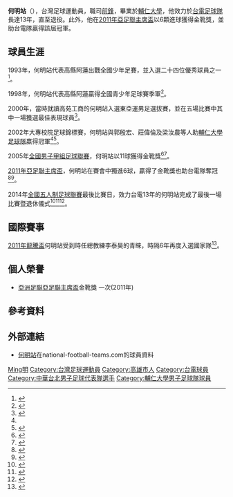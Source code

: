 {{noteta|G1=足球}}{{Football player infobox
| playername = 何明站
| image = 
| fullname = 何明站
| height = {{height|m=1.75}}
| nickname = 
| dateofbirth = {{birth date and age|1983|5|12}}
| cityofbirth = [[高雄|高雄]]
| countryofbirth = [[台灣|台灣]]
| currentclub = 
| clubnumber = 
| position = [[前鋒|前鋒]]
| youthyears = 
| youthclubs = [[輔仁大學|輔仁大學]]
| years = 2001－2014
| clubs = [[台電足球隊|台電足球隊]]
| caps(goals) = 
| nationalyears = 
| nationalteam = [[中華台北足球代表隊|中華台北]]
| nationalcaps(goals) = 
}}

'''何明站'''（{{bd|1983年|5月12日|CatIdx=何}}），台灣足球運動員，職司[[前鋒|前鋒]]，畢業於[[輔仁大學|輔仁大學]]，他效力於[[台電足球隊|台電足球隊]]長達13年，直至退役。此外，他在[[2011年亞足聯主席盃|2011年亞足聯主席盃]]以6顆進球獲得金靴獎，並助台電隊贏得該屆冠軍。

==球員生涯==
1993年，何明站代表高縣阿蓮出戰全國少年足賽，並入選二十四位優秀球員之一<ref>{{cite news|title=阿蓮全勝躍登王座
|publisher=聯合報|author=劉家瑜|date=1993-04-24|page=19版|accessdate=2019-08-18}}</ref>。

1998年，何明站代表高縣阿蓮贏得全國青少年足球賽季軍<ref>{{cite news|title=全國青少年足賽落幕 鳳西、光復國中 稱雄稱后
|publisher=聯合報|author=郭漢辰|date=1998-02-16|page=04版|accessdate=2019-08-18}}</ref>。

2000年，當時就讀高苑工商的何明站入選東亞運男足選拔賽，並在五場比賽中其中一場獲選最佳表現球員<ref name="#1">{{cite news|title=輔⼤悍將最搶眼
|publisher=⺠⽣報|author=何長發|date=2000-12-24|page=B5版|accessdate=2019-08-18}}</ref>。

2002年大專校院足球錦標賽，何明站與郭殷宏、莊偉倫及梁汝農等人助[[輔仁大學|輔仁大學足球隊]]贏得冠軍<ref name="#1"/><ref>{{cite news|title=男甲輔⼤ 台甲台體稱王封后
|publisher=⺠⽣報|author=何長發|date=2002-04-12|page=B2版|accessdate=2019-08-18}}</ref>。

2005年[[企業足球聯賽|全國男子甲組⾜球聯賽]]，何明站以11球獲得金靴獎<ref>{{cite news|title=⼤同不敗封王 何明站⾦鞋獎|publisher=⺠⽣報|author=何長發|date=2005-11-07|page=B3版|accessdate=}}</ref><ref>{{cite news|title=全運足球 男子高縣四連霸 女子高市蟬連金牌|url=http://www.epochtimes.com/b5/5/10/20/n1092539.htm|publisher=大紀元|agency=中央社|date=2005-10-20|6=|accessdate=2019-08-18|author=李安東|archive-date=2019-08-17|archive-url=https://web.archive.org/web/20190817170758/http://www.epochtimes.com/b5/5/10/20/n1092539.htm|dead-url=no}}</ref>。

[[2011年亞足聯主席盃|2011年亞足聯主席盃]]，何明站在賽會中獨進6球，贏得了金靴獎也助台電隊奪冠<ref>{{cite news|title=主席盃》台電發電機何明站進6球獲金靴獎|url=https://www.ctfa.com.tw/tournament/schoolboy-cup/108-tournament/444-2011-09-27-15-32-00.html|publisher=中華民國足球協會|date=2011-09-27|accessdate=2018-08-21|author=|archive-date=2018-08-21|archive-url=https://web.archive.org/web/20180821223106/https://www.ctfa.com.tw/tournament/schoolboy-cup/108-tournament/444-2011-09-27-15-32-00.html|dead-url=no}}</ref><ref>{{cite news|title=何明站進2球 台電爭冠有望|url=https://www.chinatimes.com/newspapers/20120928000715-260111?chdtv|publisher=中國時報|date=2012-09-28|accessdate=2019-08-18|author=李弘斌|archive-date=2022-04-22|archive-url=https://web.archive.org/web/20220422224653/https://www.chinatimes.com/newspapers/20120928000715-260111?chdtv}}</ref>。

2014年[[全國五人制足球聯賽|全國五人制足球聯賽]]最後比賽日，效力台電13年的何明站完成了最後一場比賽暨退休儀式<ref>{{cite news|title=全國五人制聯賽》效力台電13載　何明站高掛金靴退休|url=https://www.ltsports.com.tw/football/taiwan/102983-13|publisher=麗台運動|date=2014-02-15|5=|accessdate=2018-08-21|archive-date=2018-08-21|archive-url=https://web.archive.org/web/20180821124720/https://www.ltsports.com.tw/football/taiwan/102983-13|dead-url=no}}</ref><ref>{{cite news|title=台灣足球／2011主席盃金靴獎何明站　今日決定退休|url=https://sports.ettoday.net/news/325539|publisher=[[ETtoday|ETtoday]]|date=2014-02-15|5=|accessdate=2018-08-21|author=張克銘|archive-date=2020-10-22|archive-url=https://web.archive.org/web/20201022235141/https://sports.ettoday.net/news/325539|dead-url=no}}</ref><ref>{{cite news|title=台電奪全國5人足球冠軍　戰神何明站榮退|url=https://tw.sports.appledaily.com/realtime/20140215/345150/|publisher=蘋果日報|date=2014-02-15||accessdate=2019-08-18|author=詹健全}}</ref>。

==國際賽事==
[[2011年龍騰盃|2011年龍騰盃]]何明站受到時任總教練李泰昊的青睞，時隔6年再度入選國家隊<ref>{{cite news|title=龍騰盃／教頭有期待 何明站銜命淘金|url=http://sports.ltn.com.tw/news/paper/528501|publisher=[[自由時報|自由時報]]|date=2011-10-03|5=|accessdate=2018-12-27|author=葉士弘|archive-date=2019-08-17|archive-url=https://web.archive.org/web/20190817170754/https://sports.ltn.com.tw/news/paper/528501|dead-url=no}}</ref>。

==個人榮譽==
* [[亞洲足聯|亞洲足聯]][[亞足聯主席盃|亞足聯主席盃]]金靴獎 一次(2011年)

==參考資料==
{{reflist}}

==外部連結==
* [http://www.national-football-teams.com/v2/player.php?id=34755 何明站]在national-football-teams.com的球員資料

{{2011年聯發科技全國城市足球聯賽 高縣台電隊}}
{{2005年東亞足球錦標賽中華台北男子足球代表隊}}
{{2013年東亞盃中華台北男子足球代表隊}}
{{2014年亞足聯挑戰盃資格賽中華台北男子足球代表隊}}
{{DEFAULTSORT:He何}}
[[Category:何姓|Ming明]]
[[Category:台灣足球運動員|Category:台灣足球運動員]]
[[Category:高雄市人|Category:高雄市人]]
[[Category:台電球員|Category:台電球員]]
[[Category:中華台北男子足球代表隊選手|Category:中華台北男子足球代表隊選手]]
[[Category:輔仁大學男子足球隊球員|Category:輔仁大學男子足球隊球員]]
